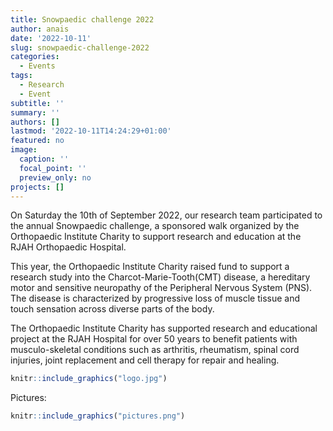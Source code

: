 ```yaml
---
title: Snowpaedic challenge 2022
author: anais
date: '2022-10-11'
slug: snowpaedic-challenge-2022
categories:
  - Events
tags: 
  - Research 
  - Event
subtitle: ''
summary: ''
authors: []
lastmod: '2022-10-11T14:24:29+01:00'
featured: no
image:
  caption: ''
  focal_point: ''
  preview_only: no
projects: []
---
```

On Saturday the 10th of September 2022, our research team participated to the annual Snowpaedic challenge, a sponsored walk organized by the Orthopaedic Institute Charity to support research and education at the RJAH Orthopaedic Hospital.

This year, the Orthopaedic Institute Charity raised fund to support a research study into the Charcot-Marie-Tooth(CMT) disease, a hereditary motor and sensitive neuropathy of the Peripheral Nervous System (PNS). The disease is characterized by progressive loss of muscle tissue and touch sensation across diverse parts of the body.

The Orthopaedic Institute Charity has supported research and educational project at the RJAH Hospital for over 50 years to benefit patients with musculo-skeletal conditions such as arthritis, rheumatism, spinal cord injuries, joint replacement and cell therapy for repair and healing.

```r
knitr::include_graphics("logo.jpg")
```

Pictures:

```r
knitr::include_graphics("pictures.png")
```
